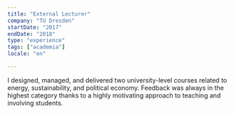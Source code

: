 ```yaml
---
title: "External Lecturer"
company: "TU Dresden"
startDate: "2017"
endDate: "2018"
type: "experience"
tags: ["academia"]
locale: "en"

---
```


I designed, managed, and delivered two university-level courses related to energy, sustainability, and political economy. Feedback was always in the highest category thanks to a highly motivating approach to teaching and involving students.

